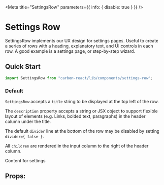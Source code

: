 

<Meta title="SettingsRow" parameters={{ info: { disable: true } }} />

# Settings Row

SettingsRow implements our UX design for settings pages.
Useful to create a series of rows with a heading, explanatory text, and UI controls in each row.
A good example is a settings page, or step-by-step wizard.

## Quick Start

```jsx
import SettingsRow from "carbon-react/lib/components/settings-row";
```

### Default

`SettingsRow` accepts a `title` string to be displayed at the top left of the row.

The `description` property accepts a string or JSX object to support flexible layout of elements (e.g. Links, bolded text, paragraphs) in the header column under the title.

The default `divider` line at the bottom of the row may be disabled by setting `divider={ false }`.

All `children` are rendered in the input column to the right of the header column.

<Preview>
  <Story name="default">
    <SettingsRow description="Description" title="Title">
      Content for settings
    </SettingsRow>
  </Story>
</Preview>

## Props:

<Props of={SettingsRow} />
